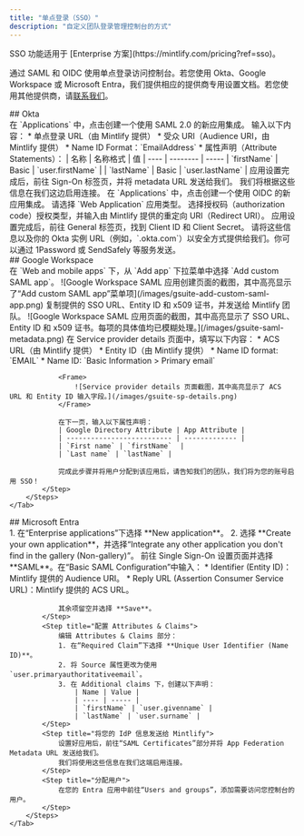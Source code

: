 ```yaml
---
title: "单点登录（SSO）"
description: "自定义团队登录管理控制台的方式"
---
```


<Info>
  SSO 功能适用于 [Enterprise 方案](https://mintlify.com/pricing?ref=sso)。
</Info>

通过 SAML 和 OIDC 使用单点登录访问控制台。若您使用 Okta、Google Workspace 或 Microsoft Entra，我们提供相应的提供商专用设置文档。若您使用其他提供商，请[联系我们](mailto:support@mintlify.com)。

<div id="okta">
  ## Okta
</div>

<Tabs>
    <Tab title="SAML">
        <Steps>
            <Step title="创建应用">
                在 `Applications` 中，点击创建一个使用 SAML 2.0 的新应用集成。
            </Step>
            <Step title="配置集成">
                输入以下内容：
                * 单点登录 URL（由 Mintlify 提供）
                * 受众 URI（Audience URI，由 Mintlify 提供）
                * Name ID Format：`EmailAddress`
                * 属性声明（Attribute Statements）：
                    | 名称 | 名称格式 | 值
                    | ---- | -------- | -----
                    | `firstName` | Basic | `user.firstName` |
                    | `lastName` | Basic | `user.lastName` |
            </Step>
            <Step title="将你的 IdP 信息发送给我们">
                应用设置完成后，前往 Sign-On 标签页，并将 metadata URL 发送给我们。
                我们将根据这些信息在我们这边启用连接。
            </Step>
        </Steps>
    </Tab>
    <Tab title="OIDC">
        <Steps>
            <Step title="创建应用">
                在 `Applications` 中，点击创建一个使用 OIDC 的新应用集成。
                请选择 `Web Application` 应用类型。
            </Step>
            <Step title="配置集成">
                选择授权码（authorization code）授权类型，并输入由 Mintlify 提供的重定向 URI（Redirect URI）。
            </Step>
            <Step title="将你的 IdP 信息发送给我们">
                应用设置完成后，前往 General 标签页，找到 Client ID 和 Client Secret。
                请将这些信息以及你的 Okta 实例 URL（例如，`<your-tenant-name>.okta.com`）以安全方式提供给我们。你可以通过 1Password 或 SendSafely 等服务发送。
            </Step>
        </Steps>
    </Tab>
</Tabs>

<div id="google-workspace">
  ## Google Workspace
</div>

<Tabs>
    <Tab title="SAML">
        <Steps>
            <Step title="创建应用">
                在 `Web and mobile apps` 下，从 `Add app` 下拉菜单中选择 `Add custom SAML app`。  
                <Frame>
                    ![Google Workspace SAML 应用创建页面的截图，其中高亮显示了“Add custom SAML app”菜单项](/images/gsuite-add-custom-saml-app.png)
                </Frame>              
            </Step>
            <Step title="向我们提供 IdP 信息">
                复制提供的 SSO URL、Entity ID 和 x509 证书，并发送给 Mintlify 团队。
                <Frame>
                    ![Google Workspace SAML 应用页面的截图，其中高亮显示了 SSO URL、Entity ID 和 x509 证书。每项的具体值均已模糊处理。](/images/gsuite-saml-metadata.png)                    
                </Frame>
            </Step>
            <Step title="配置集成">
                在 Service provider details 页面中，填写以下内容：
                * ACS URL（由 Mintlify 提供）
                * Entity ID（由 Mintlify 提供）
                * Name ID format: `EMAIL`
                * Name ID: `Basic Information > Primary email`

                <Frame>
                    ![Service provider details 页面截图，其中高亮显示了 ACS URL 和 Entity ID 输入字段。](/images/gsuite-sp-details.png)
                </Frame>

                在下一页，输入以下属性声明：
                | Google Directory Attribute | App Attribute |
                | -------------------------- | ------------- |
                | `First name` | `firstName`  |
                | `Last name` | `lastName` |

                完成此步骤并将用户分配到该应用后，请告知我们的团队，我们将为您的账号启用 SSO！
            </Step>
        </Steps>
    </Tab>
</Tabs>

<div id="microsoft-entra">
  ## Microsoft Entra
</div>

<Tabs>
    <Tab title="SAML">
        <Steps>
            <Step title="创建应用">
                1. 在“Enterprise applications”下选择 **New application**。
                2. 选择 **Create your own application**，并选择“Integrate any other application you don't find in the gallery (Non-gallery)”。
            </Step>
            <Step title="配置 SAML">
                前往 Single Sign-On 设置页面并选择 **SAML**。在“Basic SAML Configuration”中输入：
                * Identifier (Entity ID)：Mintlify 提供的 Audience URI。
                * Reply URL (Assertion Consumer Service URL)：Mintlify 提供的 ACS URL。
                
                其余项留空并选择 **Save**。
            </Step>
            <Step title="配置 Attributes & Claims">
                编辑 Attributes & Claims 部分：
                1. 在“Required Claim”下选择 **Unique User Identifier (Name ID)**。
                2. 将 Source 属性更改为使用 `user.primaryauthoritativeemail`。
                3. 在 Additional claims 下，创建以下声明：
                    | Name | Value |
                    | ---- | ----- |
                    | `firstName` | `user.givenname` |
                    | `lastName` | `user.surname` |
            </Step>
            <Step title="将您的 IdP 信息发送给 Mintlify">
                设置好应用后，前往“SAML Certificates”部分并将 App Federation Metadata URL 发送给我们。
                我们将使用这些信息在我们这端启用连接。
            </Step>
            <Step title="分配用户">
                在您的 Entra 应用中前往“Users and groups”，添加需要访问您控制台的用户。
            </Step>
        </Steps>
    </Tab>
</Tabs>